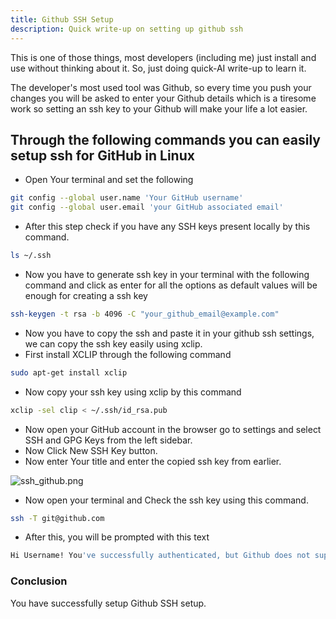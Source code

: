 ```yaml
---
title: Github SSH Setup
description: Quick write-up on setting up github ssh
---
```


<Callout title="AI-powered write-up, verify yourself!" type="warn">
  This is one of those things, most developers (including me) just install and
  use without thinking about it. So, just doing quick-AI write-up to learn it.
</Callout>

The developer's most used tool was Github, so every time you push your changes you will be asked to enter your Github details which is a tiresome work so setting an ssh key to your Github will make your life a lot easier.

## Through the following commands you can easily setup ssh for GitHub in Linux

- Open Your terminal and set the following

```bash
git config --global user.name 'Your GitHub username'
git config --global user.email 'your GitHub associated email'
```

- After this step check if you have any SSH keys present locally by this command.

```bash
ls ~/.ssh
```

- Now you have to generate ssh key in your terminal with the following command and click as enter for all the options as default values will be enough for creating a ssh key

```bash
ssh-keygen -t rsa -b 4096 -C "your_github_email@example.com"
```

- Now you have to copy the ssh and paste it in your github ssh settings, we can copy the ssh key easily using xclip.
- First install XCLIP through the following command

```bash
sudo apt-get install xclip
```

- Now copy your ssh key using xclip by this command

```bash
xclip -sel clip < ~/.ssh/id_rsa.pub
```

- Now open your GitHub account in the browser go to settings and select SSH and GPG Keys from the left sidebar.
- Now Click New SSH Key button.
- Now enter Your title and enter the copied ssh key from earlier.

![ssh_github.png](public/github_ssh.png)

- Now open your terminal and Check the ssh key using this command.

```bash
ssh -T git@github.com
```

- After this, you will be prompted with this text

```bash
Hi Username! You've successfully authenticated, but Github does not support shell access.
```

### Conclusion

You have successfully setup Github SSH setup.

